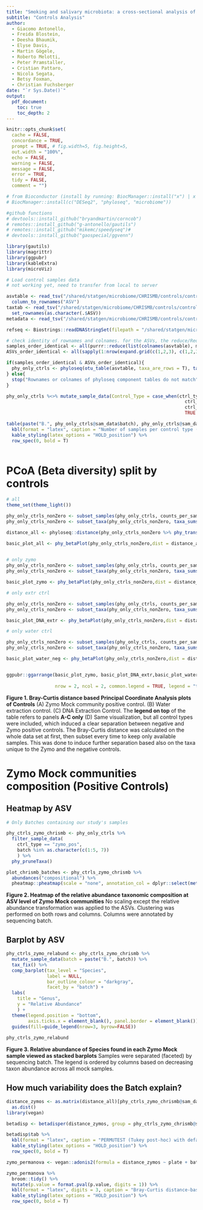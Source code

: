 ```yaml
---
title: "Smoking and salivary microbiota: a cross-sectional analysis of an Italian alpine population" 
subtitle: "Controls Analysis"
author: 
  - Giacomo Antonello,
  - Freida Blostein,
  - Deesha Bhaumik,
  - Elyse Davis,
  - Martin Gögele,
  - Roberto Melotti,
  - Peter Pramstaller,
  - Cristian Pattaro,
  - Nicola Segata,
  - Betsy Foxman,
  - Christian Fuchsberger
date: "`r Sys.Date()`"
output:
  pdf_document:
    toc: true
    toc_depth: 2
---
```


```r

knitr::opts_chunk$set(
  cache = FALSE,
  concordance = TRUE,
  prompt = TRUE, # fig.width=5, fig.height=5,
  out.width = "100%",
  echo = FALSE,
  warning = FALSE,
  message = FALSE,
  error = TRUE,
  tidy = FALSE,
  comment = "")

```

```r
# from Bioconductor (install by running: BiocManager::install("x") | x = name of the package)
# BiocManager::install(c("DESeq2", "phyloseq", "microbiome"))

#github functions
# devtools::install_github("bryandmartin/corncob")
# remotes::install_github("g-antonello/gautils")
# remotes::install_github("mikemc/speedyseq")#
# devtools::install_github("gaospecial/ggvenn")

library(gautils)
library(magrittr)
library(ggpubr)
library(kableExtra)
library(microViz)

# Load control samples data
# not working yet, need to transfer from local to server

asvtable <- read_tsv("/shared/statgen/microbiome/CHRISMB/controls/controls_asv_table.tsv") %>% 
  column_to_rownames("ASV")
taxtab <- read_tsv("/shared/statgen/microbiome/CHRISMB/controls/controls_tax_table.tsv")  %>% 
  set_rownames(as.character(.$ASV))
metadata <- read_tsv("/shared/statgen/microbiome/CHRISMB/controls/controls_meta_table.tsv")

refseq <- Biostrings::readDNAStringSet(filepath = "/shared/statgen/microbiome/CHRISMB/controls/controls_refseq.phy")

# check identity of rownames and colnames. for the ASVs, the reduce/Reduce strategy did not work
samples_order_identical <- all(purrr::reduce(list(colnames(asvtable), metadata$Sample_ID), identical))
ASVs_order_identical <- all(sapply(1:nrow(expand.grid(c(1,2,3), c(1,2,3))), function(i) identical(list(rownames(asvtable), rownames(taxtab), names(refseq))[[expand.grid(c(1,2,3), c(1,2,3))[i,1]]],list(rownames(asvtable), rownames(taxtab), names(refseq))[[expand.grid(c(1,2,3), c(1,2,3))[i,2]]])) )

if(samples_order_identical & ASVs_order_identical){
  phy_only_ctrls <- phyloseq(otu_table(asvtable, taxa_are_rows = T), tax_table(as.matrix(taxtab)), sample_data(metadata %>% set_rownames(NULL)), refseq(refseq))  
} else{
  stop("Rownames or colnames of phyloseq component tables do not match")
}

phy_only_ctrls %<>% mutate_sample_data(Control_Type = case_when(ctrl_type == "DNA_extraction_ctrl" ~ "DNA extraction (Neg)",
                                                                  ctrl_type == "water_ctrl" ~ "Water (Neg)",
                                                                  ctrl_type == "zymo_pos" ~ "Zymo Mock (Pos)",
                                                                  TRUE ~ NA))

table(paste("B.", phy_only_ctrls@sam_data$batch), phy_only_ctrls@sam_data$Control_Type) %>% 
  kbl(format = "latex", caption = "Number of samples per control type (columns) in each sequencing batch (rows)") %>% 
  kable_styling(latex_options = "HOLD_position") %>% 
  row_spec(0, bold = T)
  
```

# PCoA (Beta diversity) split by controls

```r
# all 
theme_set(theme_light())

phy_only_ctrls_nonZero <- subset_samples(phy_only_ctrls, counts_per_sample > 0)
phy_only_ctrls_nonZero <- subset_taxa(phy_only_ctrls_nonZero, taxa_sums(phy_only_ctrls_nonZero) > 0)

distance_all <- phyloseq::distance(phy_only_ctrls_nonZero %>% phy_transform("compositional"), method = "bray")

basic_plot_all <- phy_betaPlot(phy_only_ctrls_nonZero,dist = distance_all, method = "PCoA", color = "Control_Type", palette = "jco", visual_grouping = "ellipses")+ labs(title = "All controls", color = "Control Type")
  

# only zymo
phy_only_ctrls_nonZero <- subset_samples(phy_only_ctrls, counts_per_sample > 0 & ctrl_type == "zymo_pos")
phy_only_ctrls_nonZero <- subset_taxa(phy_only_ctrls_nonZero, taxa_sums(phy_only_ctrls_nonZero) > 0)

basic_plot_zymo <- phy_betaPlot(phy_only_ctrls_nonZero,dist = distance_all, method = "PCoA", color = "batch", palette = "futurama", visual_grouping = "ellipses")+ labs(title = "Zymo", color = "Sequencing Batch")

# only extr ctrl

phy_only_ctrls_nonZero <- subset_samples(phy_only_ctrls, counts_per_sample > 0 & ctrl_type == "DNA_extraction_ctrl")
phy_only_ctrls_nonZero <- subset_taxa(phy_only_ctrls_nonZero, taxa_sums(phy_only_ctrls_nonZero) > 0)

basic_plot_DNA_extr <- phy_betaPlot(phy_only_ctrls_nonZero,dist = distance_all, method = "PCoA", color = "batch", palette = "futurama", visual_grouping = "ellipses")+ labs(title = "DNA extr. Control", color = "Sequencing Batch")

# only water ctrl

phy_only_ctrls_nonZero <- subset_samples(phy_only_ctrls, counts_per_sample > 0 & ctrl_type == "water_ctrl")
phy_only_ctrls_nonZero <- subset_taxa(phy_only_ctrls_nonZero, taxa_sums(phy_only_ctrls_nonZero) > 0)

basic_plot_water_neg <- phy_betaPlot(phy_only_ctrls_nonZero,dist = distance_all, method = "PCoA", color = "batch", palette = "futurama", visual_grouping = "ellipses")+ labs(title = "DNA extr. Control", color = "Sequencing Batch")


ggpubr::ggarrange(basic_plot_zymo, basic_plot_DNA_extr,basic_plot_water_neg, basic_plot_all,
                  
                  nrow = 2, ncol = 2, common.legend = TRUE, legend = "top", labels = "AUTO")

```

**Figure 1. Bray-Curtis distance based Principal Coordinate Analysis plots of Controls** (A) Zymo Mock community positive control. (B) Water extraction control. (C) DNA Extraction Control. The **legend on top** of the table refers to panels **A-C only** (D) Same visualization, but all control types were included, which induced a clear separation between negative and Zymo positive controls. The Bray-Curtis distance was calculated on the whole data set at first, then subset every time to keep only available samples. This was done to induce further separation based also on the taxa unique to the Zymo and the negative controls. 

# Zymo Mock communities composition (Positive Controls)

## Heatmap by ASV

```r
# Only Batches containing our study's samples

phy_ctrls_zymo_chrismb <- phy_only_ctrls %>% 
  filter_sample_data(
    ctrl_type == "zymo_pos",
    batch %in% as.character(c(1:5, 7))
    ) %>% 
  phy_pruneTaxa()

plot_chrismb_batches <- phy_ctrls_zymo_chrismb %>% 
  abundances("compositional") %>% 
  pheatmap::pheatmap(scale = "none", annotation_col = dplyr::select(meta(phy_ctrls_zymo_chrismb), batch) %>% mutate(batch = paste("B.", batch)))

```

**Figure 2. Heatmap of the relative abundance taxonomic composition at ASV level of Zymo Mock communities** No scaling except the relative abundance transformation was applied to the ASVs. Clustering was performed on both rows and columns. Columns were annotated by sequencing batch.

## Barplot by ASV

```r
phy_ctrls_zymo_relabund <- phy_ctrls_zymo_chrismb %>% 
  mutate_sample_data(batch = paste("B.", batch)) %>% 
  tax_fix() %>% 
  comp_barplot(tax_level = "Species", 
               label = NULL,
               bar_outline_colour = "darkgray",
               facet_by = "batch") + 
  labs(
    title = "Genus",
    y = "Relative Abundance"
    ) + 
  theme(legend.position = "bottom",
        axis.ticks.x = element_blank(), panel.border = element_blank())+
  guides(fill=guide_legend(nrow=3, byrow=FALSE))
  
phy_ctrls_zymo_relabund

```

**Figure 3. Relative abundance of Species found in each Zymo Mock sample viewed as stacked barplots** Samples were separated (faceted) by sequencing batch. The legend is ordered by columns based on decreasing taxon abundance across all mock samples.

\newpage

## How much variability does the Batch explain?

```r
distance_zymos <- as.matrix(distance_all)[phy_ctrls_zymo_chrismb@sam_data %>% rownames(),phy_ctrls_zymo_chrismb@sam_data %>% rownames()] %>% 
  as.dist()
library(vegan)

betadisp <- betadisper(distance_zymos, group = phy_ctrls_zymo_chrismb@sam_data$batch) %>% permutest()

betadisp$tab %>% 
  kbl(format = "latex", caption = "PERMUTEST (Tukey post-hoc) with default settings on the beta-dispersity in relation to batch", digits = 3) %>% 
  kable_styling(latex_options = "HOLD_position") %>% 
  row_spec(0, bold = T)

zymo_permanova <- vegan::adonis2(formula = distance_zymos ~ plate + batch, data = meta(phy_ctrls_zymo_chrismb))

zymo_permanova %>% 
  broom::tidy() %>% 
  mutate(p.value = format.pval(p.value, digits = 1)) %>% 
  kbl(format = "latex", digits = 3, caption = "Bray-Curtis distance-based PERMANOVA with standard settings to view the variability partitioning and significance in relation to sequencing batch and DNA extraction plate for Zymo Mock communities (Positive Controls)") %>% 
  kable_styling(latex_options = "HOLD_position") %>% 
  row_spec(0, bold = T)

```
